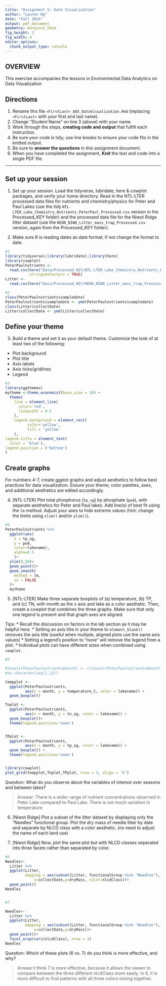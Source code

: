 ```yaml
---
title: "Assignment 5: Data Visualization"
author: "Lauren Ng"
date: "Fall 2024"
output: pdf_document
geometry: margin=2.54cm
fig_height: 3
fig_width: 4
editor_options: 
  chunk_output_type: console
---
```


## OVERVIEW

This exercise accompanies the lessons in Environmental Data Analytics on Data Visualization 

## Directions
1. Rename this file `<FirstLast>_A05_DataVisualization.Rmd` (replacing `<FirstLast>` with your first and last name).
2. Change "Student Name" on line 3 (above) with your name.
3. Work through the steps, **creating code and output** that fulfill each instruction.
4. Be sure your code is tidy; use line breaks to ensure your code fits in the knitted output.
5. Be sure to **answer the questions** in this assignment document.
6. When you have completed the assignment, **Knit** the text and code into a single PDF file.

---

## Set up your session 

1. Set up your session. Load the tidyverse, lubridate, here & cowplot packages, and verify your home directory. Read in the NTL-LTER processed data files for nutrients and chemistry/physics for Peter and Paul Lakes (use the tidy `NTL-LTER_Lake_Chemistry_Nutrients_PeterPaul_Processed.csv` version in the Processed_KEY folder) and the processed data file for the Niwot Ridge litter dataset (use the `NEON_NIWO_Litter_mass_trap_Processed.csv` version, again from the Processed_KEY folder). 

2. Make sure R is reading dates as date format; if not change the format to date.

```r
#1 
library(tidyverse);library(lubridate);library(here)
library(cowplot)
PeterPaulnutrients <- 
  read.csv(here("Data/Processed_KEY/NTL-LTER_Lake_Chemistry_Nutrients_PeterPaul_Processed.csv"), 
           stringsAsFactors = TRUE)
Litter <- 
  read.csv(here("Data/Processed_KEY/NEON_NIWO_Litter_mass_trap_Processed.csv"), stringsAsFactors = TRUE)

#2 
class(PeterPaulnutrients$sampledate)
PeterPaulnutrients$sampledate <- ymd(PeterPaulnutrients$sampledate)
class(Litter$collectDate)
Litter$collectDate <- ymd(Litter$collectDate)
```
## Define your theme
3. Build a theme and set it as your default theme. Customize the look of at least two of the following: 
 * Plot background
 * Plot title
 * Axis labels
 * Axis ticks/gridlines
 * Legend

```r
#3
library(ggthemes)
mytheme <-theme_economist(base_size = 16) +
  theme(
    line = element_line(
      color='red',
      linewidth = 0.5
    ),
    legend.background = element_rect(
          color='yellow',
          fill = 'yellow'
    ),
legend.title = element_text(
  color = 'blue'),
legend.position = ('bottom')
)

```

## Create graphs
For numbers 4-7, create ggplot graphs and adjust aesthetics to follow best practices for data visualization. Ensure your theme, color palettes, axes, and additional aesthetics are edited accordingly.

4. [NTL-LTER] Plot total phosphorus (`tp_ug`) by phosphate (`po4`), with separate aesthetics for Peter and Paul lakes. Add line(s) of best fit using the `lm` method. Adjust your axes to hide extreme values (hint: change the limits using `xlim()` and/or `ylim()`).

```r
#4 
PeterPaulnutrients %>%
  ggplot(aes(
    x = tp_ug,
    y = po4,
    color=lakename),
    alpha=0.5
    )+
  ylim(0,50)+
  geom_point()+
  geom_smooth(
    method = lm,
    se = FALSE
  )+
  mytheme
```


5. [NTL-LTER] Make three separate boxplots of (a) temperature, (b) TP, and (c) TN, with month as the x axis and lake as a color aesthetic. Then, create a cowplot that combines the three graphs. Make sure that only one legend is present and that graph axes are aligned. 

Tips:
* Recall the discussion on factors in the lab section as it may be helpful here. 
* Setting an axis title in your theme to `element_blank()` removes the axis title (useful when multiple, aligned plots use the same axis values)
* Setting a legend's position to "none" will remove the legend from a plot.
* Individual plots can have different sizes when combined using `cowplot`.

```r
#5 

#levels(PeterPaulnutrients$month) <- c(levels(PeterPaulnutrients$month),"1","2","3","4","5","11","12")
#as.character(seq(1,12))

tempplot <-
  ggplot(PeterPaulnutrients, 
         aes(x = month, y = temperature_C, color = lakename)) +
  geom_boxplot()

Tnplot <-
  ggplot(PeterPaulnutrients, 
         aes(x = month, y = tn_ug, color = lakename)) +
  geom_boxplot()+
  theme(legend.position='none')


TPplot <-
  ggplot(PeterPaulnutrients, 
         aes(x = month, y = tp_ug, color = lakename)) +
  geom_boxplot() +
  theme(legend.position='none')


library(cowplot)
plot_grid(tempplot,Tnplot,TPplot, nrow = 3, align = 'h')

```

Question: What do you observe about the variables of interest over seasons and between lakes? 

> Answer: There is a wider range of nutrient concentrations observed in Peter Lake compared to Paul Lake. There is not much variation in temperature 

6. [Niwot Ridge] Plot a subset of the litter dataset by displaying only the "Needles" functional group. Plot the dry mass of needle litter by date and separate by NLCD class with a color aesthetic. (no need to adjust the name of each land use)

7. [Niwot Ridge] Now, plot the same plot but with NLCD classes separated into three facets rather than separated by color. 

```r
#6
Needles<-
  Litter %>%
  ggplot(Litter,
         mapping = aes(subset(Litter, functionalGroup %in% "Needles"),
             x=collectDate,y=dryMass, color=nlcdClass))+
  geom_point()
Needles


#7

Needles<-
  Litter %>%
  ggplot(Litter,
         mapping = aes(subset(Litter, functionalGroup %in% "Needles"),
             x=collectDate,y=dryMass))+
  geom_point()+
  facet_wrap(vars(nlcdClass), nrow = 3)
Needles
```
Question: Which of these plots (6 vs. 7) do you think is more effective, and why? 

> Answer:I think 7 is more effective, because it allows the viewer to compare between the three different nlcdClass more easily. In 6, it is more difficult to find patterns with all three colors mixing together. 